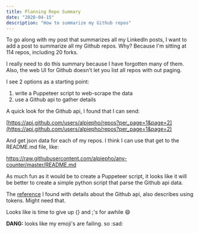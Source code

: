 ```yaml
---
title: Planning Repo Summary
date: "2020-04-15"
description: "How to summarize my Github repos"
---
```


To go along with my post that summarizes all my LinkedIn posts, I want to add a post to
summarize all my Github repos.  Why?  Because I'm sitting at 114 repos, including 20 forks.

I really need to do this summary because I have forgotten many of them.  Also, the web UI for 
Github doesn't let you list all repos with out paging.

I see 2 options as a starting point:

1) write a Puppeteer script to web-scrape the data
2) use a Github api to gather details

A quick look for the Github api, I found that I can send:

[https://api.github.com/users/alpiepho/repos?per_page=1&page=2](https://api.github.com/users/alpiepho/repos?per_page=1&page=2)


And get json data for each of my repos.  I think I can use that get to the README.md file, like:

https://raw.githubusercontent.com/alpiepho/any-counter/master/README.md

As much fun as it would be to create a Puppeteer script, it looks like it will be better to create
a simple python script that parse the Github api data.

The [reference](https://stackoverflow.com/questions/8713596/how-to-retrieve-the-list-of-all-github-repositories-of-a-person) 
I found with details about the Github api, also describes using tokens.  Might need that.

Looks like is time to give up {} and ;'s for awhile :smile:


**DANG:** looks like my emoji's are failing.  so :sad: 
